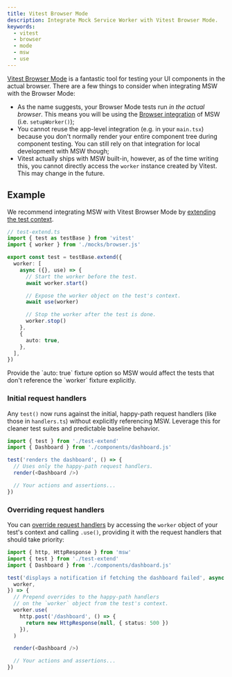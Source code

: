 ```yaml
---
title: Vitest Browser Mode
description: Integrate Mock Service Worker with Vitest Browser Mode.
keywords:
  - vitest
  - browser
  - mode
  - msw
  - use
---
```



[Vitest Browser Mode](https://main.vitest.dev/guide/browser/) is a fantastic tool for testing your UI components in the actual browser. There are a few things to consider when integrating MSW with the Browser Mode:

- As the name suggests, your Browser Mode tests run _in the actual browser_. This means you will be using the [Browser integration](/docs/integrations/browser) of MSW (i.e. `setupWorker()`);
- You cannot reuse the app-level integration (e.g. in your `main.tsx`) because you don't normally render your entire component tree during component testing. You can still rely on that integration for local development with MSW though;
- Vitest actually ships with MSW built-in, however, as of the time writing this, you cannot directly access the `worker` instance created by Vitest. This may change in the future.

## Example

We recommend integrating MSW with Vitest Browser Mode by [extending the test context](https://vitest.dev/guide/test-context.html#extend-test-context).

```ts {6-20}
// test-extend.ts
import { test as testBase } from 'vitest'
import { worker } from './mocks/browser.js'

export const test = testBase.extend({
  worker: [
    async ({}, use) => {
      // Start the worker before the test.
      await worker.start()

      // Expose the worker object on the test's context.
      await use(worker)

      // Stop the worker after the test is done.
      worker.stop()
    },
    {
      auto: true,
    },
  ],
})
```

<Warning>
  Provide the `auto: true` fixture option so MSW would affect the tests that
  don't reference the `worker` fixture explicitly.
</Warning>

### Initial request handlers

Any `test()` now runs against the initial, happy-path request handlers (like those in `handlers.ts`) without explicitly referencing MSW. Leverage this for cleaner test suites and predictable baseline behavior.

```ts {1}
import { test } from './test-extend'
import { Dashboard } from './components/dashboard.js'

test('renders the dashboard', () => {
  // Uses only the happy-path request handlers.
  render(<Dashboard />)

  // Your actions and assertions...
})
```

### Overriding request handlers

You can [override request handlers](/docs/best-practices/network-behavior-overrides) by accessing the `worker` object of your test's context and calling `.use()`, providing it with the request handlers that should take priority:

```ts {2,10-14} /worker/1,3
import { http, HttpResponse } from 'msw'
import { test } from './test-extend'
import { Dashboard } from './components/dashboard.js'

test('displays a notification if fetching the dashboard failed', async ({
  worker,
}) => {
  // Prepend overrides to the happy-path handlers
  // on the `worker` object from the test's context.
  worker.use(
    http.post('/dashboard', () => {
      return new HttpResponse(null, { status: 500 })
    }),
  )

  render(<Dashboard />)

  // Your actions and assertions...
})
```
